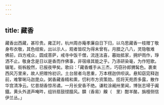 ```yaml
---
---
---
```

title: 藏香
---



藏香出西藏，甚珍贵。雍正时，杭州周亦庵孝廉自日下归，以乌思藏香一枝赠丁敬身布衣敬，其色绀紫，出以示人，观者皆叹为得未曾有。月腊之八八，灵隐敬难　佛前，四方戒众，圆成菩萨，戒寺中饭千僧，流连法喜，暮始抵家，拥炉雨作，琤洒不止。敬身念是日以是香而作佛事，非宿缘其能之乎。乃涤研染毫，为作短歌。辍笔，街柝殷然，已报夜甲矣。歌曰：「藏香蠖手从三杰，巧窃孙郎猬髯色。裹束西风万里来，故人把赠怜初识。土台居者乌思重，万本楞迦供呗讽。悬知窈窕释迦前，难擎唎马迦毘众。粥香藏香精和熏，忉利市方资策勋。揽将天苑质多露，散作华宫清净云。忆昔胡香惊吊谲，一月长安香不绝。谦粒涂阇卅里闻，博张志埽于阗鐡。黄头外道声唵吽，组铃扇鼓铿膻风。馩（香易）齅（　里）酣羊酪，旃檀侧信伊兰丛。」